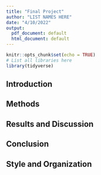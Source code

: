 ```yaml
---
title: "Final Project"
author: "LIST NAMES HERE"
date: "4/10/2022"
output:
  pdf_document: default
  html_document: default
---
```


```r
knitr::opts_chunk$set(echo = TRUE)
# List all libraries here
library(tidyverse)
```


## Introduction

## Methods

## Results and Discussion

## Conclusion

## Style and Organization
